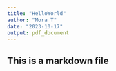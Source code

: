 ```yaml
---
title: "HelloWorld"
author: "Mora T"
date: "2023-10-17"
output: pdf_document
---
```



## This is a markdown file